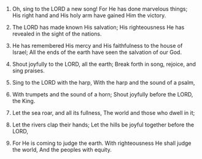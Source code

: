 
1. Oh, sing to the LORD a new song! For He has done marvelous things; His right hand and His holy arm have gained Him the victory.

2. The LORD has made known His salvation; His righteousness He has revealed in the sight of the nations.

3. He has remembered His mercy and His faithfulness to the house of Israel; All the ends of the earth have seen the salvation of our God.

4. Shout joyfully to the LORD, all the earth; Break forth in song, rejoice, and sing praises.

5. Sing to the LORD with the harp, With the harp and the sound of a psalm,

6. With trumpets and the sound of a horn; Shout joyfully before the LORD, the King.

7. Let the sea roar, and all its fullness, The world and those who dwell in it;

8. Let the rivers clap their hands; Let the hills be joyful together before the LORD,

9. For He is coming to judge the earth. With righteousness He shall judge the world, And the peoples with equity.


